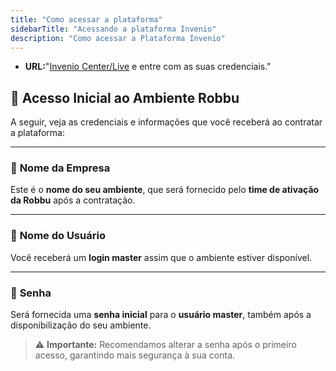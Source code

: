 ```yaml
---
title: "Como acessar a plataforma"
sidebarTitle: "Acessando a plataforma Invenio"
description: "Como acessar a Plataforma Invenio"
---
```


* **URL:**"[Invenio Center/Live](https://accounts.robbu.com.br/) e entre com as suas credenciais."
## 🔐 Acesso Inicial ao Ambiente Robbu

A seguir, veja as credenciais e informações que você receberá ao contratar a plataforma:

---

### 🏢 **Nome da Empresa**

Este é o **nome do seu ambiente**, que será fornecido pelo **time de ativação da Robbu** após a contratação.

---

### 👤 **Nome do Usuário**

Você receberá um **login master** assim que o ambiente estiver disponível.

---

### 🔑 **Senha**

Será fornecida uma **senha inicial** para o **usuário master**, também após a disponibilização do seu ambiente.

> ⚠️ **Importante:** Recomendamos alterar a senha após o primeiro acesso, garantindo mais segurança à sua conta.